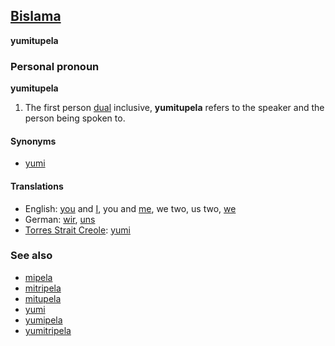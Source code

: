 ==[[Bislama]]==
'''yumitupela'''

===Personal pronoun===
'''yumitupela'''

# The first person [[dual]] inclusive, '''yumitupela''' refers to the speaker and the person being spoken to.

====Synonyms====
*[[yumi]]

====Translations====
*English: [[you]] and [[I]], you and [[me]], we two, us two, [[we]]
*German: [[wir]], [[uns]]
*[[Torres Strait Creole]]: [[yumi]]

===See also===
*[[mipela]]
*[[mitripela]]
*[[mitupela]]
*[[yumi]]
*[[yumipela]]
*[[yumitripela]]